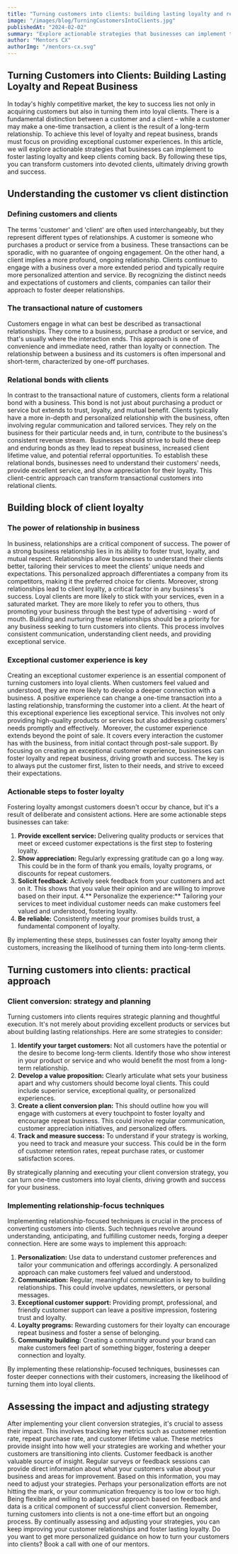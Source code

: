 ```yaml
---
title: "Turning customers into clients: building lasting loyalty and repeat business"
image: "/images/blog/TurningCustomersIntoClients.jpg"
publishedAt: "2024-02-02"
summary: "Explore actionable strategies that businesses can implement to foster lasting loyalty and keep clients coming back"
author: "Mentors CX"
authorImg: "/mentors-cx.svg"
---
```


## Turning Customers into Clients: Building Lasting Loyalty and Repeat Business

In today's highly competitive market, the key to success lies not only in acquiring customers but also in turning them into loyal clients. There is a fundamental distinction between a customer and a client – while a customer may make a one-time transaction, a client is the result of a long-term relationship. To achieve this level of loyalty and repeat business, brands must focus on providing exceptional customer experiences. In this article, we will explore actionable strategies that businesses can implement to foster lasting loyalty and keep clients coming back. By following these tips, you can transform customers into devoted clients, ultimately driving growth and success.

## Understanding the customer vs client distinction

### Defining customers and clients

The terms 'customer' and 'client' are often used interchangeably, but they represent different types of relationships. A customer is someone who purchases a product or service from a business. These transactions can be sporadic, with no guarantee of ongoing engagement. On the other hand, a client implies a more profound, ongoing relationship. Clients continue to engage with a business over a more extended period and typically require more personalized attention and service. By recognizing the distinct needs and expectations of customers and clients, companies can tailor their approach to foster deeper relationships.

### The transactional nature of customers

Customers engage in what can best be described as transactional relationships. They come to a business, purchase a product or service, and that's usually where the interaction ends. This approach is one of convenience and immediate need, rather than loyalty or connection. The relationship between a business and its customers is often impersonal and short-term, characterized by one-off purchases.

### Relational bonds with clients

In contrast to the transactional nature of customers, clients form a relational bond with a business. This bond is not just about purchasing a product or service but extends to trust, loyalty, and mutual benefit. Clients typically have a more in-depth and personalized relationship with the business, often involving regular communication and tailored services. They rely on the business for their particular needs and, in turn, contribute to the business's consistent revenue stream. 
Businesses should strive to build these deep and enduring bonds as they lead to repeat business, increased client lifetime value, and potential referral opportunities. To establish these relational bonds, businesses need to understand their customers' needs, provide excellent service, and show appreciation for their loyalty. This client-centric approach can transform transactional customers into relational clients.

## Building block of client loyalty

### The power of relationship in business

In business, relationships are a critical component of success. The power of a strong business relationship lies in its ability to foster trust, loyalty, and mutual respect. Relationships allow businesses to understand their clients better, tailoring their services to meet the clients' unique needs and expectations. This personalized approach differentiates a company from its competitors, making it the preferred choice for clients.
Moreover, strong relationships lead to client loyalty, a critical factor in any business's success. Loyal clients are more likely to stick with your services, even in a saturated market. They are more likely to refer you to others, thus promoting your business through the best type of advertising - word of mouth. Building and nurturing these relationships should be a priority for any business seeking to turn customers into clients. This process involves consistent communication, understanding client needs, and providing exceptional service.

### Exceptional customer experience is key

Creating an exceptional customer experience is an essential component of turning customers into loyal clients. When customers feel valued and understood, they are more likely to develop a deeper connection with a business. A positive experience can change a one-time transaction into a lasting relationship, transforming the customer into a client. At the heart of this exceptional experience lies exceptional service. This involves not only providing high-quality products or services but also addressing customers' needs promptly and effectively. 
Moreover, the customer experience extends beyond the point of sale. It covers every interaction the customer has with the business, from initial contact through post-sale support. By focusing on creating an exceptional customer experience, businesses can foster loyalty and repeat business, driving growth and success. The key is to always put the customer first, listen to their needs, and strive to exceed their expectations.

### Actionable steps to foster loyalty

Fostering loyalty amongst customers doesn't occur by chance, but it's a result of deliberate and consistent actions. Here are some actionable steps businesses can take:

1. **Provide excellent service:** Delivering quality products or services that meet or exceed customer expectations is the first step to fostering loyalty.
2. **Show appreciation:** Regularly expressing gratitude can go a long way. This could be in the form of thank you emails, loyalty programs, or discounts for repeat customers.
3. **Solicit feedback**: Actively seek feedback from your customers and act on it. This shows that you value their opinion and are willing to improve based on their input. 4.** Personalize the experience:** Tailoring your services to meet individual customer needs can make customers feel valued and understood, fostering loyalty.
4. **Be reliable:** Consistently meeting your promises builds trust, a fundamental component of loyalty.

By implementing these steps, businesses can foster loyalty among their customers, increasing the likelihood of turning them into long-term clients.

## Turning customers into clients: practical approach

### Client conversion: strategy and planning

Turning customers into clients requires strategic planning and thoughtful execution. It's not merely about providing excellent products or services but about building lasting relationships. Here are some strategies to consider:

1. **Identify your target customers:** Not all customers have the potential or the desire to become long-term clients. Identify those who show interest in your product or service and who would benefit the most from a long-term relationship.
2. **Develop a value proposition:** Clearly articulate what sets your business apart and why customers should become loyal clients. This could include superior service, exceptional quality, or personalized experiences.
3. **Create a client conversion plan:** This should outline how you will engage with customers at every touchpoint to foster loyalty and encourage repeat business. This could involve regular communication, customer appreciation initiatives, and personalized offers.
4. **Track and measure success:** To understand if your strategy is working, you need to track and measure your success. This could be in the form of customer retention rates, repeat purchase rates, or customer satisfaction scores.

By strategically planning and executing your client conversion strategy, you can turn one-time customers into loyal clients, driving growth and success for your business.

### Implementing relationship-focus techniques

Implementing relationship-focused techniques is crucial in the process of converting customers into clients. Such techniques revolve around understanding, anticipating, and fulfilling customer needs, forging a deeper connection. Here are some ways to implement this approach:

1. **Personalization:** Use data to understand customer preferences and tailor your communication and offerings accordingly. A personalized approach can make customers feel valued and understood.
2. **Communication:** Regular, meaningful communication is key to building relationships. This could involve updates, newsletters, or personal messages.
3. **Exceptional customer support:** Providing prompt, professional, and friendly customer support can leave a positive impression, fostering trust and loyalty.
4. **Loyalty programs:** Rewarding customers for their loyalty can encourage repeat business and foster a sense of belonging.
5. **Community building:** Creating a community around your brand can make customers feel part of something bigger, fostering a deeper connection and loyalty.

By implementing these relationship-focused techniques, businesses can foster deeper connections with their customers, increasing the likelihood of turning them into loyal clients.

## Assessing the impact and adjusting strategy

After implementing your client conversion strategies, it's crucial to assess their impact. This involves tracking key metrics such as customer retention rate, repeat purchase rate, and customer lifetime value. These metrics provide insight into how well your strategies are working and whether your customers are transitioning into clients.
Customer feedback is another valuable source of insight. Regular surveys or feedback sessions can provide direct information about what your customers value about your business and areas for improvement.
Based on this information, you may need to adjust your strategies. Perhaps your personalization efforts are not hitting the mark, or your communication frequency is too low or too high. Being flexible and willing to adapt your approach based on feedback and data is a critical component of successful client conversion.
Remember, turning customers into clients is not a one-time effort but an ongoing process. By continually assessing and adjusting your strategies, you can keep improving your customer relationships and foster lasting loyalty.
Do you want to get more personalized guidance on how to turn your customers into clients? Book a call with one of our mentors.
